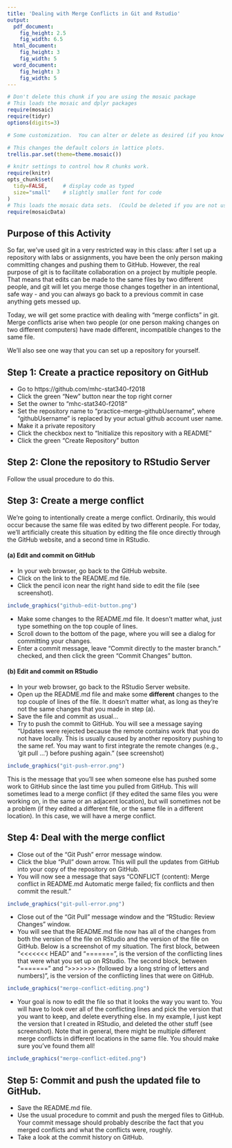 ```yaml
---
title: 'Dealing with Merge Conflicts in Git and Rstudio'
output:
  pdf_document:
    fig_height: 2.5
    fig_width: 6.5
  html_document:
    fig_height: 3
    fig_width: 5
  word_document:
    fig_height: 3
    fig_width: 5
---
```



```r
# Don't delete this chunk if you are using the mosaic package
# This loads the mosaic and dplyr packages
require(mosaic)
require(tidyr)
options(digits=3)
```

```r
# Some customization.  You can alter or delete as desired (if you know what you are doing).

# This changes the default colors in lattice plots.
trellis.par.set(theme=theme.mosaic())  

# knitr settings to control how R chunks work.
require(knitr)
opts_chunk$set(
  tidy=FALSE,     # display code as typed
  size="small"    # slightly smaller font for code
)
# This loads the mosaic data sets.  (Could be deleted if you are not using them.)
require(mosaicData)                
```

## Purpose of this Activity

So far, we've used git in a very restricted way in this class: after I set up a repository with labs or assignments, you have been the only person making committing changes and pushing them to GitHub.  However, the real purpose of git is to facilitate collaboration on a project by multiple people.  That means that edits can be made to the same files by two different people, and git will let you merge those changes together in an intentional, safe way - and you can always go back to a previous commit in case anything gets messed up.

Today, we will get some practice with dealing with "merge conflicts" in git.  Merge conflicts arise when two people (or one person making changes on two different computers) have made different, incompatible changes to the same file.

We'll also see one way that you can set up a repository for yourself.

## Step 1: Create a practice repository on GitHub

 * Go to https://github.com/mhc-stat340-f2018
 * Click the green "New" button near the top right corner
 * Set the owner to "mhc-stat340-f2018"
 * Set the repository name to "practice-merge-githubUsername", where "githubUsername" is replaced by your actual github account user name.
 * Make it a private repository
 * Click the checkbox next to "Initialize this repository with a README"
 * Click the green "Create Repository" button

## Step 2: Clone the repository to RStudio Server

Follow the usual procedure to do this.

## Step 3: Create a merge conflict

We're going to intentionally create a merge conflict.  Ordinarily, this would occur because the same file was edited by two different people.  For today, we'll artificially create this situation by editing the file once directly through the GitHub website, and a second time in RStudio.

#### (a) Edit and commit on GitHub

 * In your web browser, go back to the GitHub website.
 * Click on the link to the README.md file.
 * Click the pencil icon near the right hand side to edit the file (see screenshot).

```r
include_graphics("github-edit-button.png")
```

 * Make some changes to the README.md file.  It doesn't matter what, just type something on the top couple of lines.
 * Scroll down to the bottom of the page, where you will see a dialog for committing your changes.
 * Enter a commit message, leave "Commit directly to the master branch." checked, and then click the green "Commit Changes" button.

#### (b) Edit and commit on RStudio

 * In your web browser, go back to the RStudio Server website.
 * Open up the README.md file and make some **different** changes to the top couple of lines of the file.  It doesn't matter what, as long as they're not the same changes that you made in step (a).
 * Save the file and commit as usual...
 * Try to push the commit to GitHub.  You will see a message saying "Updates were rejected because the remote contains work that you do not have locally.  This is usually caused by another repository pushing to the same ref.  You may want to first integrate the remote changes (e.g., 'git pull ...') before pushing again." (see screenshot)

```r
include_graphics("git-push-error.png")
```

This is the message that you'll see when someone else has pushed some work to GitHub since the last time you pulled from GitHub.  This will sometimes lead to a merge conflict (if they edited the same files you were working on, in the same or an adjacent location), but will sometimes not be a problem (if they edited a different file, or the same file in a different location).  In this case, we will have a merge conflict.

## Step 4: Deal with the merge conflict

 * Close out of the "Git Push" error message window.
 * Click the blue "Pull" down arrow.  This will pull the updates from GitHub into your copy of the repository on GitHub.
 * You will now see a message that says "CONFLICT (content): Merge conflict in README.md  Automatic merge failed; fix conflicts and then commit the result."

```r
include_graphics("git-pull-error.png")
```

 * Close out of the "Git Pull" message window and the "RStudio: Review Changes" window.
 * You will see that the README.md file now has all of the changes from both the version of the file on RStudio and the version of the file on GitHub.  Below is a screenshot of my situation.  The first block, between "<<<<<<< HEAD" and "=======", is the version of the conflicting lines that were what you set up on RStudio.  The second block, between "=======" and ">>>>>>> (followed by a long string of letters and numbers)", is the version of the conflicting lines that were on GitHub.

```r
include_graphics("merge-conflict-editing.png")
```

 * Your goal is now to edit the file so that it looks the way you want to.  You will have to look over all of the conflicting lines and pick the version that you want to keep, and delete everything else.  In my example, I just kept the version that I created in RStudio, and deleted the other stuff (see screenshot).  Note that in general, there might be multiple different merge conflicts in different locations in the same file.  You should make sure you've found them all!

```r
include_graphics("merge-conflict-edited.png")
```

## Step 5: Commit and push the updated file to GitHub.

 * Save the README.md file.
 * Use the usual procedure to commit and push the merged files to GitHub.  Your commit message should probably describe the fact that you merged conflicts and what the conflicts were, roughly.
 * Take a look at the commit history on GitHub.
